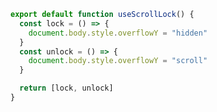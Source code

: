 ```javascript
export default function useScrollLock() {
  const lock = () => {
    document.body.style.overflowY = "hidden"
  }
  const unlock = () => {
    document.body.style.overflowY = "scroll"
  }

  return [lock, unlock]
}
```
